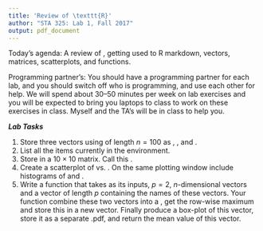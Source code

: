 ```yaml
---
title: 'Review of \texttt{R}'
author: "STA 325: Lab 1, Fall 2017"
output: pdf_document
---
```


Today's agenda: A review of \texttt{R}, getting used to R markdown, vectors, matrices, scatterplots, and functions. 

Programming partner's:
You should have a programming partner for each lab, and you should switch off who is programming, and use each other for help. We will spend about 30--50 minutes per week on lab exercises and you will be expected to bring you laptops to class to work on these exercises in class. Myself and the TA's will be in class to help you.

***Lab Tasks***


1. Store three vectors using \textsf{rnorm()} of length $n = 100$ as \textsf{Var1}, \textsf{Var2}, and \textsf{Var3}.
2. List all the items currently in the environment.
3. Store \textsf{Var1} in a $10 \times 10$ matrix. Call this \textsf{myMatrix}.
4. Create a scatterplot of \textsf{Var1} vs. \textsf{Var2}. On the same plotting window include histograms of \textsf{Var1} and \textsf{Var2}.
5. Write a function that takes as its inputs, $p = 2$, $n$-dimensional vectors and a vector of length $p$ containing the names of these vectors. Your function combine these two vectors into a \textsf{data.frame()}, get the row-wise maximum and store this in a new vector. Finally produce a box-plot of this vector, store it as a separate .pdf, and return the mean value of this vector.
